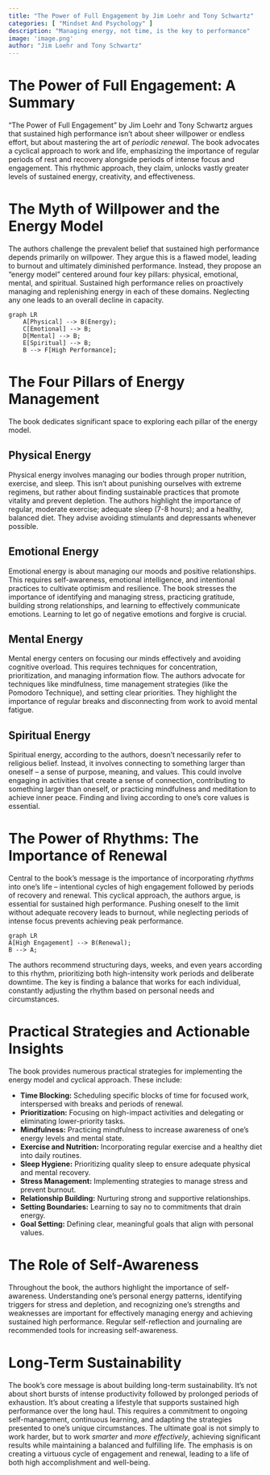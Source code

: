```yaml
---
title: "The Power of Full Engagement by Jim Loehr and Tony Schwartz"
categories: [ "Mindset And Psychology" ]
description: "Managing energy, not time, is the key to performance"
image: 'image.png'
author: "Jim Loehr and Tony Schwartz"
---
```

# The Power of Full Engagement: A Summary

"The Power of Full Engagement" by Jim Loehr and Tony Schwartz argues that sustained high performance isn't about sheer willpower or endless effort, but about mastering the art of *periodic renewal*.  The book advocates a cyclical approach to work and life, emphasizing the importance of regular periods of rest and recovery alongside periods of intense focus and engagement.  This rhythmic approach, they claim, unlocks vastly greater levels of sustained energy, creativity, and effectiveness.


# The Myth of Willpower and the Energy Model

The authors challenge the prevalent belief that sustained high performance depends primarily on willpower.  They argue this is a flawed model, leading to burnout and ultimately diminished performance. Instead, they propose an "energy model" centered around four key pillars: physical, emotional, mental, and spiritual.  Sustained high performance relies on proactively managing and replenishing energy in each of these domains.  Neglecting any one leads to an overall decline in capacity.

```mermaid
graph LR
    A[Physical] --> B(Energy);
    C[Emotional] --> B;
    D[Mental] --> B;
    E[Spiritual] --> B;
    B --> F[High Performance];
```

# The Four Pillars of Energy Management

The book dedicates significant space to exploring each pillar of the energy model.

## Physical Energy

Physical energy involves managing our bodies through proper nutrition, exercise, and sleep. This isn't about punishing ourselves with extreme regimens, but rather about finding sustainable practices that promote vitality and prevent depletion. The authors highlight the importance of regular, moderate exercise; adequate sleep (7-8 hours); and a healthy, balanced diet. They advise avoiding stimulants and depressants whenever possible.

## Emotional Energy

Emotional energy is about managing our moods and positive relationships. This requires self-awareness, emotional intelligence, and intentional practices to cultivate optimism and resilience. The book stresses the importance of identifying and managing stress, practicing gratitude, building strong relationships, and learning to effectively communicate emotions. Learning to let go of negative emotions and forgive is crucial.


## Mental Energy

Mental energy centers on focusing our minds effectively and avoiding cognitive overload. This requires techniques for concentration, prioritization, and managing information flow. The authors advocate for techniques like mindfulness, time management strategies (like the Pomodoro Technique), and setting clear priorities.  They highlight the importance of regular breaks and disconnecting from work to avoid mental fatigue.


## Spiritual Energy

Spiritual energy, according to the authors, doesn't necessarily refer to religious belief. Instead, it involves connecting to something larger than oneself – a sense of purpose, meaning, and values. This could involve engaging in activities that create a sense of connection, contributing to something larger than oneself, or practicing mindfulness and meditation to achieve inner peace. Finding and living according to one's core values is essential.


# The Power of Rhythms:  The Importance of Renewal

Central to the book's message is the importance of incorporating *rhythms* into one's life – intentional cycles of high engagement followed by periods of recovery and renewal.  This cyclical approach, the authors argue, is essential for sustained high performance.  Pushing oneself to the limit without adequate recovery leads to burnout, while neglecting periods of intense focus prevents achieving peak performance.

```mermaid
graph LR
A[High Engagement] --> B(Renewal);
B --> A;
```

The authors recommend structuring days, weeks, and even years according to this rhythm, prioritizing both high-intensity work periods and deliberate downtime.  The key is finding a balance that works for each individual, constantly adjusting the rhythm based on personal needs and circumstances.


# Practical Strategies and Actionable Insights

The book provides numerous practical strategies for implementing the energy model and cyclical approach.  These include:

*   **Time Blocking:** Scheduling specific blocks of time for focused work, interspersed with breaks and periods of renewal.
*   **Prioritization:** Focusing on high-impact activities and delegating or eliminating lower-priority tasks.
*   **Mindfulness:**  Practicing mindfulness to increase awareness of one's energy levels and mental state.
*   **Exercise and Nutrition:** Incorporating regular exercise and a healthy diet into daily routines.
*   **Sleep Hygiene:** Prioritizing quality sleep to ensure adequate physical and mental recovery.
*   **Stress Management:** Implementing strategies to manage stress and prevent burnout.
*   **Relationship Building:**  Nurturing strong and supportive relationships.
*   **Setting Boundaries:** Learning to say no to commitments that drain energy.
*   **Goal Setting:** Defining clear, meaningful goals that align with personal values.


#  The Role of Self-Awareness

Throughout the book, the authors highlight the importance of self-awareness. Understanding one's personal energy patterns, identifying triggers for stress and depletion, and recognizing one's strengths and weaknesses are important for effectively managing energy and achieving sustained high performance. Regular self-reflection and journaling are recommended tools for increasing self-awareness.


# Long-Term Sustainability

The book’s core message is about building long-term sustainability.  It’s not about short bursts of intense productivity followed by prolonged periods of exhaustion.  It’s about creating a lifestyle that supports sustained high performance over the long haul.  This requires a commitment to ongoing self-management, continuous learning, and adapting the strategies presented to one's unique circumstances.  The ultimate goal is not simply to work harder, but to work *smarter* and *more effectively*, achieving significant results while maintaining a balanced and fulfilling life.  The emphasis is on creating a virtuous cycle of engagement and renewal, leading to a life of both high accomplishment and well-being.

